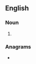 ==English==

===Noun===
{{head|en|noun plural form}}

# {{plural of|yottaliter|lang=en}}

===Anagrams===
* {{anagrams|en|a=aeilorsttty|yottalitres}}